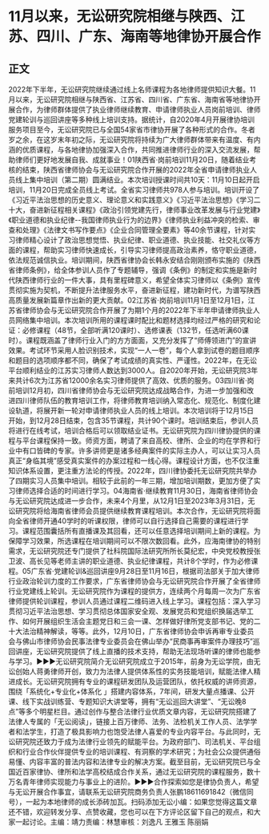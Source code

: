 # 11月以来，无讼研究院相继与陕西、江苏、四川、广东、海南等地律协开展合作
## 正文
2022年下半年，无讼研究院继续通过线上名师课程为各地律师提供知识大餐。11月以来，无讼研究院相继与陕西省、江苏省、四川省、广东省、海南省等地律协开展合作，为律师群体提供了执业律师继续教育、申请律师执业人员岗前培训、律师党建轮训与巡回讲座等多种线上培训支持。据统计，自2020年4月开展律协培训服务项目至今，无讼研究院已与全国54家省市律协开展了各种形式的合作。冬者岁之余，在这岁末年初之际，无讼研究院将持续为广大律师群体带来有温度、有内涵的优质课程，与各地律协加强深入合作，共同推进律师行业的深入交流发展，帮助律师们更好地发展自我、成就事业！01陕西省·岗前培训11月20日，随着结业考核的结束，陕西省律师协会与无讼研究院合作开展的2022年全省申请律师执业人员线上集中培训（第二期）圆满结业。本次培训授课时间共10天：11月10日起开启培训，11月20日完成全员线上考试。全省实习律师共978人参与培训。培训开设了《习近平法治思想的历史意义、理论意义和实践意义》《习近平法治思想》《学习二十大，奋进新征程相关课程》《政治引领党建先行，律师事业改革发展与行业党建》《职业道德和执业纪律--我国律师执业行为的边界》《律师执业利益冲突的检索、审查和处理》《法律文书写作要点》《企业合同管理全要素》等40余节课程，针对实习律师精心设计了政治思想觉悟、执业纪律、职业道德、执业技能、社交礼仪等方面的课程，帮助实习律师快速成长，引导实习律师提高政治素养，恪守职业道德，依法规范诚信执业。培训期间，陕西省律协会长韩永安结合刚刚颁布实施的《陕西省律师条例》，给全体参训人员作了专题辅导，强调《条例》的制定和实施是新时代陕西律师行业的一件大事，具有里程碑意义，希望全体实习律师以《条例》宣传贯彻实施为契机，不断提升法律服务水平，奋进新征程，建功新时代，为谱写陕西高质量发展新篇章作出新的更大贡献。02江苏省·岗前培训11月1日至12月1日，江苏省律师协会与无讼研究院合作开展了为期1个月的2022年下半年申请律师执业人员网络集中培训。本次培训所用的课程课时配比和题材选择均经过严格的研究和论证：必修课程（48节，全部听满120课时）、选修课表（132节，任选听满60课时）。课程既涵盖了律师行业入门的方方面面，又充分发挥了“师傅领进门”的宣讲效果。考试环节采用人脸识别技术，实现“一人一卷”，每个人拿到试卷的题目顺序和题目的选项顺序都不同，确保了考试成绩的真实性、严谨性。2022年，在无讼平台顺利结业的江苏实习律师人数达到3000人。自2020年开始，无讼研究院3年来共计6次为江苏省12000余名实习律师提供了高效、优质的服务。03四川省·岗前培训12月初，四川省律师协会与无讼研究院达成战略合作，为进一步加强和改进四川律师队伍的教育培训工作，将律师教育培训纳入常态化、规范化、制度化建设轨道，将展开新一轮对申请律师执业人员的线上培训。本次培训将于12月15日开始，到12月28日结束，包含35节课程，共计90个课时。培训结束后，参训人员将进行在线考试，培训合格后可以领取结业证书。无讼研究院为四川律协提供的课程与平台课程保持一致。师资方面，聘请了来自高校、律所、企业的均在学界和行业中有口皆碑的专家。许多讲师更是诸多经典案件的实际主办人，可以让实习人员真正“身临其境”感受真实案件的办案过程和一线心得。课程设计方面，也不仅注重知识体系设置，更注重方法论的传授。2022年，四川律协委托无讼研究院共举办了四期实习人员集中培训。相较于此前的一年三期，增加培训期数，更加方便了实习律师选择合适的时间进行学习。04海南省·继续教育11月30日，海南省律师协会与无讼研究院达成进一步合作，未来4个月里，从12月1日至2023年3月31日，无讼研究院将给海南省律师会员提供继续教育课程培训。本次合作，无讼研究院将面向全省律师开通40学时的听课权限，律师可以自行选择自己需要的课程进行学习。课程范围囊括所有直播课及其回看，还可以任意选择培训期间上新的课程。为保障学习效果，所选课程在培训期间可以不限次数回看。此外，应海南律协的特别需求，无讼研究院还专门提供了社科院国际法研究所所长莫纪宏，中央党校教授张卫波、高长见等老师主讲的职业道德、执业纪律课程，共计8个学时，作为必修课程。05广东省·党建轮训&巡回讲座9月28日至11月16日，根据司法部关于加大律师行业政治轮训力度的工作要求，广东省律师协会与无讼研究院合作开展了全省律师行业党建线上轮训。无讼研究院作为课程的提供方，连续两个月每周一次为广东省律师提供轮训课程，参训人员通过课程二维码进入线上学习。课程包括：深入学习贯彻习近平法治思想、学习贯彻总体国家安全观、发展党员和党组织换届选举工作、如何开展组织生活会主题党日和三会一课、怎样做好律所党支部书记、党的二十大法治精神解读，等等。此外，12月10日，广东省律师协会申诉再审专业委员会与佛山市律师协会民事法律专业委员会在佛山举办“民商事再审案件办理技巧”巡回讲座，无讼研究院提供了线上直播的技术支持，帮助无法现场听课的律师也能参与学习。►►►无讼研究院简介无讼研究院成立于2015年，前身为无讼学院，由无讼创始人蒋勇律师开创，致力为法律人提供体系性的实务技能培训，赋能法律人精进成长。无讼研究院拥有专业的课程研发团队及运营团队，依托权威的讲师资源，围绕「系统化+专业化+体系化 」搭建内容体系，7年间，研发大量点播课、公开课、线下实战训练营、专题知识大讲堂等，拥有“无讼巡回大讲堂”、“无讼晚8点”等多个明星栏目。通过创作与整合法律行业优质文章内容，无讼研究院搭建了法律人专属的「无讼阅读」，链接上百万律师、法务、法检机关工作人员、法学学者和法学生，打造了极具影响力也饱受法律人喜爱的专业内容平台。与此同时，无讼研究院还致力于成为法律行业领先的赋能平台。为政府部门、司法机关、平台组织和行业合作伙伴提供专业的培训课程、有洞察的学术研究；为社会公众提供通俗易懂、内容丰富的普法内容和法律专业的解决方案。截至目前，无讼研究院已与全国近百家律协、律所和法学高校结成合作关系，通过无讼研究院的课程服务，数十万名青年律师实现能力与事业上的进阶。►►►合作探索如您是律协负责人，希望与无讼开展合作事宜，请联系无讼研究院商务负责人张鹏18611691842（微信同号），一起为本地律师的成长添砖加瓦。扫码添加无讼小编：如果您觉得这篇文章还不错，欢迎转发分享、点赞收藏，您也可以在下方评论区留下自己的观点，和大家一起讨论。主编：靖力责编：林慧审核：刘逸凡 王雅玉 陈丽娟 
